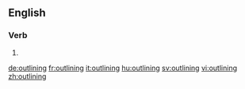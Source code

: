 ==English==

===Verb===
{{head|en}}

# {{present participle of|outline|lang=en}}

[[de:outlining]]
[[fr:outlining]]
[[it:outlining]]
[[hu:outlining]]
[[sv:outlining]]
[[vi:outlining]]
[[zh:outlining]]